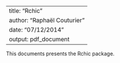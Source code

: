 <!--
%\VignetteEngine{knitr::knitr}
%\VignetteIndexEntry{Rchic}
-->

---
title: "Rchic"
author: "Raphaël Couturier"
date: "07/12/2014"
output: pdf_document
---

This documents presents the Rchic package.